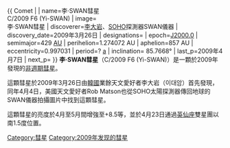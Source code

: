 {{unreferenced|time=2011-05-30T15:51:34+00:00}}
{{ Comet |
| name=李·SWAN彗星<br />C/2009 F6 (Yi-SWAN)
| image=<br />李·SWAN彗星
| discoverer=[[李大岩|李大岩]]、[[太阳和太阳风层探测器|SOHO]]探測器SWAN儀器
| discovery_date=2009年3月26日
| designations=
| epoch=[[J2000.0|J2000.0]]
| semimajor=429 [[天文單位|AU]]
| perihelion=1.274072 AU
| aphelion=857 AU
| eccentricity=0.997031
| period=? [[儒略年|a]]
| inclination= 85.7668°
| last_p=2009年4月7日
| next_p=<!-- 需考慮行星的攝動 -->
}}
'''李·SWAN彗星'''（C/2009 F6 (Yi-SWAN)）是一顆於2009年發現的[[非週期彗星列表|非週期彗星]]。

這顆彗星於2009年3月26日由[[韓國|韓國]]業餘天文愛好者李大岩（이대암）首先發現，同年4月4日，美國天文愛好者Rob Matson也從SOHO太陽探測器傳回地球的SWAN儀器拍攝圖片中找到這顆彗星。

這顆彗星的亮度於4月至5月間增強至+8.5等，並於4月23日通過[[英仙座|英仙座]]雙星團以南1.5度位置。

{{彗星小作品}}

[[Category:彗星|Category:彗星]]
[[Category:2009年发现的彗星|Category:2009年发现的彗星]]